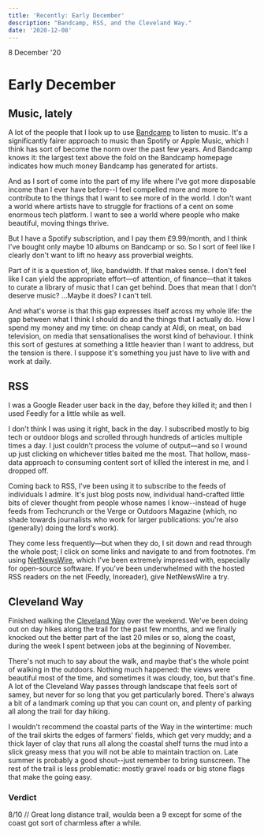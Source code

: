 ```yaml
---
title: 'Recently: Early December'
description: "Bandcamp, RSS, and the Cleveland Way."
date: '2020-12-08'
---
```



<Date>
  8 December '20
</Date>

# Early December

## Music, lately
A lot of the people that I look up to use [Bandcamp](https://bandcamp.com/) to listen to music. It's a significantly fairer approach to music than Spotify or Apple Music, which I think has sort of become the norm over the past few years. And Bandcamp knows it: the largest text above the fold on the Bandcamp homepage indicates how much money Bandcamp has generated for artists.

And as I sort of come into the part of my life where I've got more disposable income than I ever have before--I feel compelled more and more to contribute to the things that I want to see more of in the world. I don't want a world where artists have to struggle for fractions of a cent on some enormous tech platform. I want to see a world where people who make beautiful, moving things thrive.

But I have a Spotify subscription, and I pay them £9.99/month, and I think I've bought only maybe 10 albums on Bandcamp or so. So I sort of feel like I clearly don't want to lift no heavy ass proverbial weights.

Part of it is a question of, like, bandwidth. If that makes sense. I don't feel like I can yield the appropriate effort—of attention, of finance—that it takes to curate a library of music that I can get behind. Does that mean that I don't deserve music? …Maybe it does? I can't tell.

And what's worse is that this gap expresses itself across my whole life: the gap between what I think I should do and the things that I actually do. How I spend my money and my time: on cheap candy at Aldi, on meat, on bad television, on media that sensationalises the worst kind of behaviour. I think this sort of gestures at something a little heavier than I want to address, but the tension is there. I suppose it's something you just have to live with and work at daily.

## RSS
I was a Google Reader user back in the day, before they killed it; and then I used Feedly for a little while as well.

I don't think I was using it right, back in the day. I subscribed mostly to big tech or outdoor blogs and scrolled through hundreds of articles multiple times a day. I just couldn't process the volume of output—and so I wound up just clicking on whichever titles baited me the most. That hollow, mass-data approach to consuming content sort of killed the interest in me, and I dropped off.

Coming back to RSS, I've been using it to subscribe to the feeds of individuals I admire. It's just blog posts now, individual hand-crafted little bits of clever thought from people whose names I know--instead of huge feeds from Techcrunch or the Verge or Outdoors Magazine (which, no shade towards journalists who work for larger publications: you're also (generally) doing the lord's work).

They come less frequently—but when they do, I sit down and read through the whole post; I click on some links and navigate to and from footnotes. I'm using [NetNewsWire](https://ranchero.com/netnewswire//), which I've been extremely impressed with, especially for open-source software. If you've been underwhelmed with the hosted RSS readers on the net (Feedly, Inoreader), give NetNewsWire a try.

## Cleveland Way
Finished walking the [Cleveland Way](https://www.nationaltrail.co.uk/en_GB/trails/cleveland-way/) over the weekend. We've been doing out on day hikes along the trail for the past few months, and we finally knocked out the better part of the last 20 miles or so, along the coast, during the week I spent between jobs at the beginning of November.

There's not much to say about the walk, and maybe that's the whole point of walking in the outdoors. Nothing much happened: the views were beautiful most of the time, and sometimes it was cloudy, too, but that's fine. A lot of the Cleveland Way passes through landscape that feels sort of samey, but never for so long that you get particularly bored. There's always a bit of a landmark coming up that you can count on, and plenty of parking all along the trail for day hiking.

I wouldn't recommend the coastal parts of the Way in the wintertime: much of the trail skirts the edges of farmers' fields, which get very muddy; and a thick layer of clay that runs all along the coastal shelf turns the mud into a slick greasy mess that you will not be able to maintain traction on. Late summer is probably a good shout--just remember to bring sunscreen. The rest of the trail is less problematic: mostly gravel roads or big stone flags that make the going easy.

### Verdict
8/10 // Great long distance trail, woulda been a 9 except for some of the coast got sort of charmless after a while.